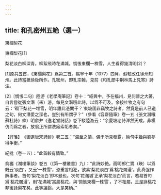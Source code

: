 ```yaml
---
---
---
```

title: 和孔密州五絶（選一）
---




東欄梨花

東欄梨花[1]


梨花淡白柳深青，柳絮飛時花滿城。惆悵東欄一株雪，人生看得幾清明[2]？

[1]原共五首，《東欄梨花》爲第三首。熙寧十年（1077）四月，蘇軾改任徐州知州。此詩當抵徐後所作。孔密州，即孔宗翰，見前《和孔郎中荆林馬上見寄》詩注。

[2]〔惆悵二句〕陸游《老學庵筆記》卷十：“紹興中，予在福州，見何晉之大著，自言嘗從張文潛（耒）游，每見文潛哦此詩，以爲不可及。余按杜牧之有句云：‘砌下梨花一堆雪，明年誰此憑闌干？’東坡固非竊牧之詩者，然竟是前人已道之句，何文潛愛之深也，豈别有所謂乎？”（參看《容齋隨筆》卷一五《張文潛哦蘇杜詩》條）明俞弁《逸老堂詩話》卷下駁陸游云：“余愛坡老詩渾然天成，非模仿而爲之者，放翁正所謂洗瘢索垢者矣。”

【評箋】　《御選唐宋詩醇》卷三五：“濃至之情，偶于所見發露，絶句中幾與劉夢得争衡。”

紀批（卷一五）：“此首較有情致。”

俞樾《湖樓筆談》卷五（《第一樓叢書》九）：“此詩妙絶。而明郎仁寶（瑛）以爲既云‘淡白’，又云‘一株雪’，恐重言相犯，欲易‘梨花淡白’爲‘桃花爛漫’，此真强作解事者。首句‘梨花淡白’即本題也，次句‘花滿城’正承‘梨花淡白’而言，若易首句爲‘桃花爛漫’，則‘花滿城’當屬桃花，與‘惆悵東欄一株雪’，了不相屬，且是詠桃花非復詠梨花矣。此等議論，大是笑柄。”